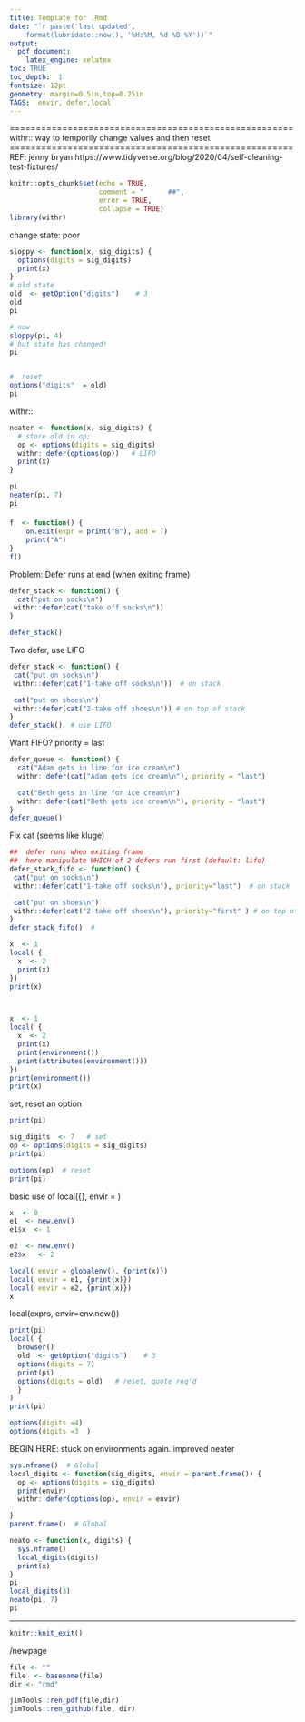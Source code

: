 ```yaml
--- 
title: Template for .Rmd 
date: "`r paste('last updated', 
    format(lubridate::now(), '%H:%M, %d %B %Y'))`"
output: 
  pdf_document: 
    latex_engine: xelatex
toc: TRUE 
toc_depth:  1 
fontsize: 12pt 
geometry: margin=0.5in,top=0.25in 
TAGS:  envir, defer,local
---
```


 ======================================================
withr::  way to temporily change values and then reset
 ======================================================
 REF: jenny bryan
 https://www.tidyverse.org/blog/2020/04/self-cleaning-test-fixtures/


```r
knitr::opts_chunk$set(echo = TRUE,
                      comment = "      ##",
                      error = TRUE,
                      collapse = TRUE)
library(withr)
```



change state:   poor
```r
sloppy <- function(x, sig_digits) {
  options(digits = sig_digits)
  print(x)
}
# old state
old  <- getOption("digits")    # 3
old
pi

# now
sloppy(pi, 4)
# but state has changed!
pi


#  reset
options("digits"  = old)
pi
```

withr::
```r
neater <- function(x, sig_digits) {
  # store old in op; 
  op <- options(digits = sig_digits)
  withr::defer(options(op))   # LIFO
  print(x)
}

pi
neater(pi, 7)
pi
```

#### 
```r
f  <- function() {
    on.exit(expr = print("B"), add = T)
    print("A")
}
f()
```

Problem:  Defer runs at end  (when exiting frame)
```r
defer_stack <- function() {
  cat("put on socks\n")
 withr::defer(cat("take off socks\n"))
}

defer_stack()
```

Two defer, use LIFO 
```r
defer_stack <- function() {
 cat("put on socks\n")
 withr::defer(cat("1-take off socks\n"))  # on stack

 cat("put on shoes\n")
 withr::defer(cat("2-take off shoes\n")) # on top of stack
}
defer_stack()  # use LIFO
```

Want FIFO? priority = last
```r
defer_queue <- function() {
  cat("Adam gets in line for ice cream\n")
  withr::defer(cat("Adam gets ice cream\n"), priority = "last")

  cat("Beth gets in line for ice cream\n")
  withr::defer(cat("Beth gets ice cream\n"), priority = "last")
}
defer_queue()
```

Fix cat (seems like kluge)
```r
##  defer runs when exiting frame
##  here manipulate WHICH of 2 defers run first (default: lifo)
defer_stack_fifo <- function() {
 cat("put on socks\n")
 withr::defer(cat("1-take off socks\n"), priority="last")  # on stack

 cat("put on shoes\n")
 withr::defer(cat("2-take off shoes\n"), priority="first" ) # on top of stack
}
defer_stack_fifo()  # 
```

```r
x  <- 1
local( {
  x  <- 2
  print(x)
})
print(x)



x  <- 1
local( {
  x  <- 2
  print(x)
  print(environment())
  print(attributes(environment()))
})
print(environment())
print(x)

```

set, reset an option
```r
print(pi)

sig_digits  <- 7   # set
op <- options(digits = sig_digits)
print(pi)

options(op)  # reset
print(pi)
```

basic use of local({}, envir = )
```r
x  <- 0
e1  <- new.env()
e1$x  <- 1

e2  <- new.env()
e2$x   <- 2

local( envir = globalenv(), {print(x)})
local( envir = e1, {print(x)})
local( envir = e2, {print(x)})
x

```

local(exprs, envir=env.new())
```r
print(pi)
local( {
  browser() 
  old  <- getOption("digits")    # 3
  options(digits = 7)
  print(pi)
  options(digits = old)   # reset, quote req'd
  }
)
print(pi)

options(digits =4)
options(digits =3  )
```


BEGIN HERE:   stuck on environments again.
improved neater
```r
sys.nframe()  # Global
local_digits <- function(sig_digits, envir = parent.frame()) {
  op <- options(digits = sig_digits)
  print(envir)
  withr::defer(options(op), envir = envir)

}
parent.frame()  # Global

neato <- function(x, digits) {
  sys.nframe()
  local_digits(digits)
  print(x)
}
pi
local_digits(3)
neato(pi, 7)
pi


```

***

```r
knitr::knit_exit()
```

/newpage

```r
file <- ""
file  <- basename(file)
dir <- "rmd"

jimTools::ren_pdf(file,dir)
jimTools::ren_github(file, dir)
```
